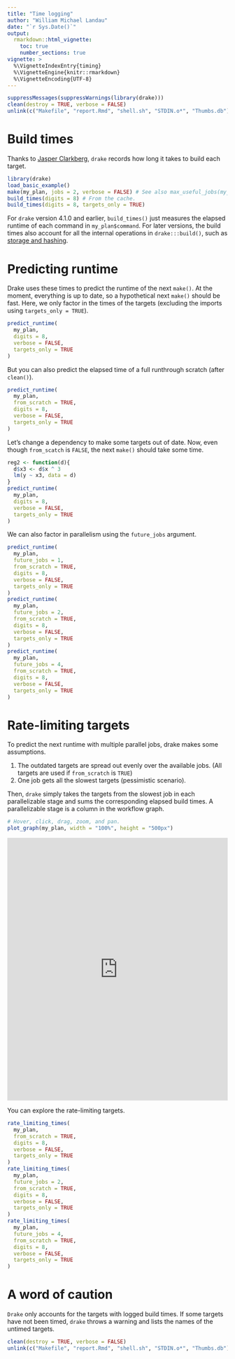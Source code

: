 ---
title: "Time logging"
author: "William Michael Landau"
date: "`r Sys.Date()`"
output:
  rmarkdown::html_vignette:
    toc: true
    number_sections: true
vignette: >
  %\VignetteIndexEntry{timing}
  %\VignetteEngine{knitr::rmarkdown}
  %\VignetteEncoding{UTF-8}
---

```{r suppression_timing, echo = F}
suppressMessages(suppressWarnings(library(drake)))
clean(destroy = TRUE, verbose = FALSE)
unlink(c("Makefile", "report.Rmd", "shell.sh", "STDIN.o*", "Thumbs.db"))
```

# Build times

Thanks to [Jasper Clarkberg](https://github.com/dapperjapper), `drake` records how long it takes to build each target.

```{r timing_intro}
library(drake)
load_basic_example()
make(my_plan, jobs = 2, verbose = FALSE) # See also max_useful_jobs(my_plan).
build_times(digits = 8) # From the cache.
build_times(digits = 8, targets_only = TRUE)
```

For `drake` version 4.1.0 and earlier, `build_times()` just measures the elapsed runtime of each command in `my_plan$command`. For later versions, the build times also account for all the internal operations in `drake:::build()`, such as [storage and hashing](https://github.com/wlandau-lilly/drake/blob/master/vignettes/storage.Rmd).

# Predicting runtime

Drake uses these times to predict the runtime of the next `make()`. At the moment, everything is up to date, so a hypothetical next `make()` should be fast. Here, we only factor in the times of the targets (excluding the imports using `targets_only = TRUE`).

```{r predict_runtime}
predict_runtime(
  my_plan,
  digits = 8,
  verbose = FALSE,
  targets_only = TRUE
)
```

But you can also predict the elapsed time of a full runthrough scratch (after `clean()`).

```{r predict_runtime_scratch}
predict_runtime(
  my_plan,
  from_scratch = TRUE,
  digits = 8,
  verbose = FALSE,
  targets_only = TRUE
)
```

Let's change a dependency to make some targets out of date. Now, even though `from_scatch` is `FALSE`, the next `make()` should take some time.

```{r changedep_timing}
reg2 <- function(d){
  d$x3 <- d$x ^ 3
  lm(y ~ x3, data = d)
}
predict_runtime(
  my_plan,
  digits = 8,
  verbose = FALSE,
  targets_only = TRUE
)
```

We can also factor in parallelism using the `future_jobs` argument.

```{r future_jobs}
predict_runtime(
  my_plan,
  future_jobs = 1,
  from_scratch = TRUE,
  digits = 8,
  verbose = FALSE,
  targets_only = TRUE
)
predict_runtime(
  my_plan,
  future_jobs = 2,
  from_scratch = TRUE,
  digits = 8,
  verbose = FALSE,
  targets_only = TRUE
)
predict_runtime(
  my_plan,
  future_jobs = 4,
  from_scratch = TRUE,
  digits = 8,
  verbose = FALSE,
  targets_only = TRUE
)
```

# Rate-limiting targets

To predict the next runtime with multiple parallel jobs, drake makes some assumptions.

1. The outdated targets are spread out evenly over the available jobs. (All targets are used if `from_scratch` is `TRUE`)
1. One job gets all the slowest targets (pessimistic scenario).

Then, `drake` simply takes the targets from the slowest job in each parallelizable stage and sums the corresponding elapsed build times. A parallelizable stage is a column in the workflow graph.

```{r faketiminggraph, eval = FALSE}
# Hover, click, drag, zoom, and pan.
plot_graph(my_plan, width = "100%", height = "500px")
```

<iframe
src = "https://cdn.rawgit.com/wlandau-lilly/drake/2211b300/images/reg2.html"
width = "100%" height = "600px" allowtransparency="true" 
style="border: none; box-shadow: none">
</iframe>

You can explore the rate-limiting targets.

```{r rate_limiting_targets}
rate_limiting_times(
  my_plan,
  from_scratch = TRUE,
  digits = 8,
  verbose = FALSE,
  targets_only = TRUE
)
rate_limiting_times(
  my_plan,
  future_jobs = 2,
  from_scratch = TRUE,
  digits = 8,
  verbose = FALSE,
  targets_only = TRUE
)
rate_limiting_times(
  my_plan,
  future_jobs = 4,
  from_scratch = TRUE,
  digits = 8,
  verbose = FALSE,
  targets_only = TRUE
)
```

# A word of caution

`Drake` only accounts for the targets with logged build times. If some targets have not been timed, `drake` throws a warning and lists the names of the untimed targets.

```{r endofline_timing, echo = F}
clean(destroy = TRUE, verbose = FALSE)
unlink(c("Makefile", "report.Rmd", "shell.sh", "STDIN.o*", "Thumbs.db"))
```
